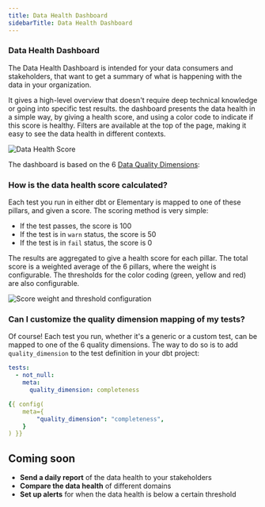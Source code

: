 ```yaml
---
title: Data Health Dashboard
sidebarTitle: Data Health Dashboard
---
```


<Snippet file="cloud/cloud-feature-tag.mdx" />

<Snippet file="cloud/features/data-health/data-health-intro.mdx" />

### Data Health Dashboard

The Data Health Dashboard is intended for your data consumers and stakeholders, that want to get a summary of what is happening with the data in your organization.

It gives a high-level overview that doesn't require deep technical knowledge or going into specific test results.
the dashboard presents the data health in a simple way, by giving a health score, and using a color code to indicate if this score is healthy.
Filters are available at the top of the page, making it easy to see the data health in different contexts.

<img src="https://res.cloudinary.com/dvmtceykh/image/upload/v1720701842/Data_Health_-_1280px_menu_included_pckgri.png" alt="Data Health Score" />

The dashboard is based on the 6 [Data Quality Dimensions](/features/collaboration-and-communication/data-quality-dimensions#data-quality-dimensions):

<Snippet file="cloud/features/data-health/data-quality-dimensions.mdx" />

### How is the data health score calculated?

Each test you run in either dbt or Elementary is mapped to one of these pillars, and given a score.
The scoring method is very simple:
- If the test passes, the score is 100
- If the test is in `warn` status, the score is 50
- If the test is in `fail` status, the score is 0

The results are aggregated to give a health score for each pillar.
The total score is a weighted average of the 6 pillars, where the weight is configurable.
The thresholds for the color coding (green, yellow and red) are also configurable.

<img src="https://res.cloudinary.com/dvmtceykh/image/upload/v1720528475/dfxb2atgfkxthpwlrjkv.png" alt="Score weight and threshold configuration" />

### Can I customize the quality dimension mapping of my tests?

Of course!
Each test you run, whether it's a generic or a custom test, can be mapped to one of the 6 quality dimensions.
The way to do so is to add `quality_dimension` to the test definition in your dbt project:

<CodeGroup>

```yml test
tests:
  - not_null:
    meta:
      quality_dimension: completeness
```

```yml test/model config block
{{ config(
    meta={
        "quality_dimension": "completeness",
    }
) }}
```

</CodeGroup>


## Coming soon

- **Send a daily report** of the data health to your stakeholders
- **Compare the data health** of different domains
- **Set up alerts** for when the data health is below a certain threshold